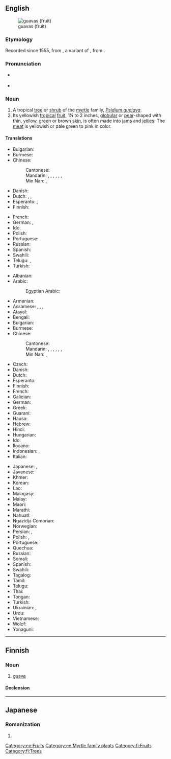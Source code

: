 ==English==
{{wikipedia}}
[[Image:Psidium guajava fruit.jpg|thumb|guavas (fruit)]]

===Etymology===
Recorded since 1555, from {{etyl|es|en}} {{m|es|guaya}}, a variant of {{m|es|guayaba}}, from {{etyl|arw|en}} {{m|arw|guayabo||guava tree}}.

===Pronunciation===
* {{a|US}} {{IPA|/ˈɡwɑvə/|lang=en}}
* {{rhymes|ɑːvə|lang=en}}

===Noun===
{{en-noun|~}}

# A tropical [[tree]] or [[shrub]] of the [[myrtle]] family, ''[[Psidium guajava]]''.
# Its yellowish [[tropical]] [[fruit]], 1¼ to 2 inches, [[globular]] or [[pear]]-shaped with thin, yellow, green or brown [[skin]], is often made into [[jam]]s and [[jelly|jellies]]. The [[meat]] is yellowish or pale green to pink in color.

====Translations====
{{trans-top|tree or shrub}}
* Bulgarian: {{t|bg|гуа́ва|f|sc=Cyrl}}
* Burmese: {{t|my|မာလကာပင်|sc=Mymr}}
* Chinese:
*: Cantonese: {{t|yue|番石榴|tr=faan1 sek6 lau4-2|sc=Hani}}
*: Mandarin: {{t+|cmn|番石榴|tr=fānshíliu|sc=Hani}}, {{t+|cmn|芭樂|sc=Hani}}, {{t+|cmn|芭乐|tr=bālè|sc=Hani}}, {{t|cmn|雞矢果|sc=Hani}}, {{t|cmn|鸡矢果|tr=jīshǐguǒ|sc=Hani}} {{qualifier|mainland China}}, {{t+|cmn|巴拉|tr=bālā|sc=Hani}}, {{t|cmn|芭拉|tr=bālā|sc=Hani}}
*: Min Nan: {{t+|nan|林菝仔|tr=ná-pua̍t-á, ná-pa̍t-á|sc=Hani}}, {{t+|nan|菝仔|tr=pua̍t-á, pa̍t-á|sc=Hani}}
* Danish: {{t-needed|da}}
* Dutch: {{t+|nl|guave}}, {{t|nl|guaveboom}}, {{t|nl|guavestruik}}
* Esperanto: {{t|eo|gujavujo}}, {{t|eo|gujavarbo}}
* Finnish: {{t+|fi|guava}}
{{trans-mid}}
* French: {{t+|fr|goyavier|m}}
* German: {{t+|de|Guave|f}}, {{t|de|Guavenbaum|m}}
* Ido: {{t+|io|guyaviero}}
* Polish: {{t|pl|guawa|f}}
* Portuguese: {{t|pt|goiabeira|f}}
* Russian: {{t+|ru|гуа́ва|f}}
* Spanish: {{t+|es|guayabo}}
* Swahili: {{t+|sw|mpera}}
* Telugu: {{t+|te|జామ}}, {{t+|te|జామచెట్టు}}
* Turkish: {{t|tr|guava}}
{{trans-bottom}}

{{trans-top|fruit}}
* Albanian: {{t|sq|gujava|f}}
* Arabic: {{t|ar|جُوَافَة|f}}
*: Egyptian Arabic: {{t|arz|جوافة|f|tr=gawafa|sc=Arab}}
* Armenian: {{t|hy|գուավա}}
* Assamese: {{t|as|মধুৰি}}, {{t|as|মধুৰি আম}}, {{t|as|সঁফুৰি আম}}, {{t|as|মুহৰী}}
* Atayal: {{t|tay|bwal}}
* Bengali: {{t|bn|পেয়ারা|sc=Beng}}
* Bulgarian: {{t|bg|гуа́ва|f|sc=Cyrl}}
* Burmese: {{t|my|မာလကာသီး|sc=Mymr}}
* Chinese:
*: Cantonese: {{t|yue|番石榴|tr=faan1 sek6 lau4-2|sc=Hani}}
*: Mandarin: {{t+|cmn|番石榴|tr=fānshíliu|sc=Hani}}, {{t+|cmn|芭樂|sc=Hani}}, {{t+|cmn|芭乐|tr=bālè|sc=Hani}}, {{t|cmn|雞矢果|sc=Hani}}, {{t|cmn|鸡矢果|tr=jīshǐguǒ|sc=Hani}} {{qualifier|mainland China}}, {{t+|cmn|巴拉|tr=bālā|sc=Hani}}, {{t|cmn|芭拉|tr=bālā|sc=Hani}}
*: Min Nan: {{t+|nan|林菝仔|tr=ná-pua̍t-á, ná-pa̍t-á|sc=Hani}}, {{t+|nan|菝仔|tr=pua̍t-á, pa̍t-á|sc=Hani}}
* Czech: {{t|cs|guava}}
* Danish: {{t|da|guava}}
* Dutch: {{t+|nl|guave}}
* Esperanto: {{t|eo|gujavo}}
* Finnish: {{t+|fi|guava}}
* French: {{t+|fr|goyave|f}}
* Galician: {{t|gl|guiaba|f}}
* German: {{t+|de|Guave|f}}
* Greek: {{t|el|γκουάβα|f}}
* Guaraní: {{t|gn|arasa}}
* Hausa: {{t|ha|goba}}
* Hebrew: {{t|he|גויאבה|f|tr=guyava|sc=Hebr}}
* Hindi: {{t+|hi|अमरूद|sc=Deva}}
* Hungarian: {{t|hu|gujávafa}}
* Ido: {{t+|io|guyavo}}
* Ilocano: {{t|ilo|bayabas}}
* Indonesian: {{t+|id|jambu batu}}, {{t+|id|jambu biji}}
* Italian: {{t|it|guava|f}}
{{trans-mid}}
* Japanese: {{t|ja|グアバ|tr=guaba}}, {{t|ja|グアヴァ|tr=guava|sc=Jpan}}
* Javanese: {{t|jv|jambu kluthuk}}
* Khmer: {{t+|km|ត្របែក|tr=trɑbaek|sc=Khmr}}
* Korean: {{t|ko|구아바}}
* Lao: {{t+|lo|ໝາກສີດາ}}
* Malagasy: {{t+|mg|goavy}}
* Malay: {{t|ms|jambu batu}}
* Maori: {{t|mi|kuāwa}}
* Marathi: {{t|mr|पेरू|sc=Deva}}
* Nahuatl: {{t+|nah|xālxocotl}}
* Ngazidja Comorian: {{t|zdj|pera|c5|c6}}
* Norwegian: {{t|no|guava}}
* Persian: {{t+|fa|گواوا|tr=guâvâ}}, {{t+|fa|امرود|tr=amrud}}
* Polish: {{t|pl|gujawa|f}}, {{t|pl|guawa|f}}
* Portuguese: {{t+|pt|goiaba|f}}
* Quechua: {{t|qu|sawintu}}
* Russian: {{t+|ru|гуа́ва|f}}
* Somali: {{t|so|saytuun}}
* Spanish: {{t+|es|guayaba|f}}
* Swahili: {{t+|sw|pera}}
* Tagalog: {{t+|tl|bayabas}}
* Tamil: {{t+|ta|கொய்யா|sc=Taml}}
* Telugu: {{t+|te|జామపండు}}
* Thai: {{t+|th|ฝรั่ง}}
* Tongan: {{t|to|kuava}}
* Turkish: {{t|tr|guava}}
* Ukrainian: {{t|uk|гуая́ва|f}}, {{t|uk|гуа́ва|f}}
* Urdu: {{t|ur|امرود|tr=amrūd|sc=ur-Arab}}
* Vietnamese: {{t+|vi|ổi}}
* Wolof: {{t+|wo|guyaab}}
* Yonaguni: {{t|yoi|バンシル|tr=baŋshiru}}
{{trans-bottom}}

[[Category:en:Fruits]]
[[Category:en:Myrtle family plants]]

----

==Finnish==

===Noun===
{{fi-noun}}

# [[#English|guava]]

====Declension====
{{fi-decl-kala|guav|||a}}

[[Category:fi:Fruits]]
[[Category:fi:Trees]]

----

==Japanese==

===Romanization===
{{ja-romaji}}

# {{ja-romanization of|グアヴァ}}